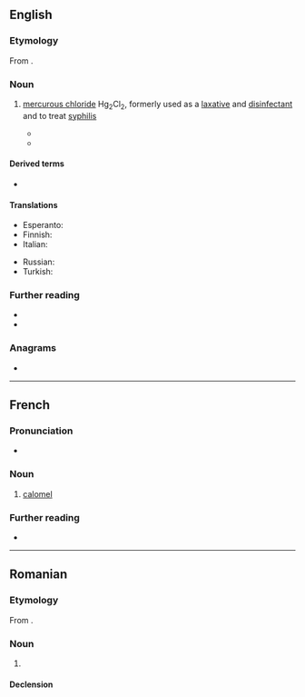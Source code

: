 ==English==

===Etymology===
From {{etyl|fr|en}} {{m|fr|calomel}}.

===Noun===
{{wikipedia}}
{{en-noun|~}}

# {{lb|en|inorganic compound}} [[mercurous chloride]] Hg<sub>2</sub>Cl<sub>2</sub>, formerly used as a [[laxative]] and [[disinfectant]] and to treat [[syphilis]]
#* {{quote-book|en|year=1831|author={{w|Letitia Elizabeth Landon}}|title=Romance and Reality|volume=1|page=190|text=What a pity there is not some mental '''calomel'''! for Mr. Lushington's equanimity was in a bilious fever with Edward Lorraine's appearance of luxurious enjoyment.}}
#* {{quote-book|en|year=1859|author=Charles Dickens|title=The Haunted House|passage=“Where am I?” said the little spectre, in a pathetic voice. “And why was I born in the '''Calomel''' days, and why did I have all that Calomel given me?”}}

====Derived terms====
* {{l|en|calomel electrode}}

====Translations====
{{trans-top|mercurous chloride}}
* Esperanto: {{t|eo|kalomelo}}
* Finnish: {{t+|fi|kalomeli}}
* Italian: {{t|it|calomelano|m}}
{{trans-mid}}
* Russian: {{t+|ru|каломе́ль|f}}
* Turkish: {{t+|tr|kalomel}}
{{trans-bottom}}

===Further reading===
* {{R:WebMineral}}
* {{R:mindat}}

===Anagrams===
* {{anagrams|en|a=acellmo|Comella}}

----

==French==

===Pronunciation===
* {{audio|fr|LL-Q150 (fra)-LoquaxFR-calomel.wav|Audio}}

===Noun===
{{fr-noun|m|-|s}}

# {{lb|fr|inorganic compound}} [[#English|calomel]]

===Further reading===
* {{R:TLFi}}

----

==Romanian==

===Etymology===
From {{bor|ro|fr|calomel}}.

===Noun===
{{ro-noun|n|-}}

# {{l|en|calomel}}

====Declension====
{{ro-noun-n|n=sg}}